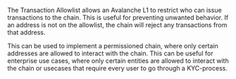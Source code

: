 The Transaction Allowlist allows an Avalanche L1 to restrict who can issue transactions to the chain. This is useful for preventing unwanted behavior. If an address is not on the allowlist, the chain will reject any transactions from that address.

This can be used to implement a permissioned chain, where only certain addresses are allowed to interact with the chain. This can be useful for enterprise use cases, where only certain entities are allowed to interact with the chain or usecases that require every user to go through a KYC-process.